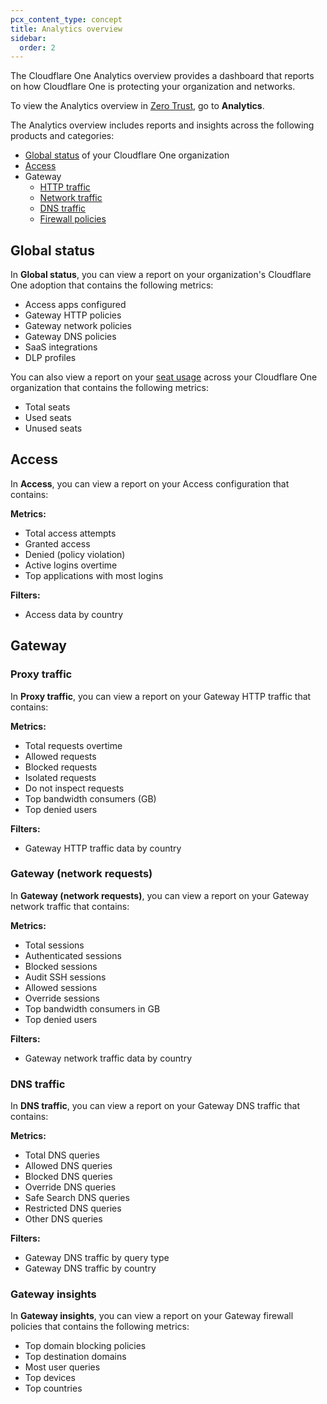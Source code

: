 ```yaml
---
pcx_content_type: concept
title: Analytics overview
sidebar:
  order: 2
---
```


The Cloudflare One Analytics overview provides a dashboard that reports on how Cloudflare One is protecting your organization and networks.

To view the Analytics overview in [Zero Trust](https://one.dash.cloudflare.com), go to **Analytics**.

The Analytics overview includes reports and insights across the following products and categories:

- [Global status](#global-status) of your Cloudflare One organization
- [Access](#access)
- Gateway
  - [HTTP traffic](#proxy-traffic)
  - [Network traffic](#gateway-network-requests)
  - [DNS traffic](#dns-traffic)
  - [Firewall policies](#gateway-insights)

## Global status

In **Global status**, you can view a report on your organization's Cloudflare One adoption that contains the following metrics:

- Access apps configured
- Gateway HTTP policies
- Gateway network policies
- Gateway DNS policies
- SaaS integrations
- DLP profiles

You can also view a report on your [seat usage](/cloudflare-one/identity/users/seat-management/) across your Cloudflare One organization that contains the following metrics:

- Total seats
- Used seats
- Unused seats

## Access

In **Access**, you can view a report on your Access configuration that contains:

**Metrics:**

- Total access attempts
- Granted access
- Denied (policy violation)
- Active logins overtime
- Top applications with most logins

**Filters:**

- Access data by country

## Gateway

### Proxy traffic

In **Proxy traffic**, you can view a report on your Gateway HTTP traffic that contains:

**Metrics:**

- Total requests overtime
- Allowed requests
- Blocked requests
- Isolated requests
- Do not inspect requests
- Top bandwidth consumers (GB)
- Top denied users

**Filters:**

- Gateway HTTP traffic data by country

### Gateway (network requests)

In **Gateway (network requests)**, you can view a report on your Gateway network traffic that contains:

**Metrics:**

- Total sessions
- Authenticated sessions
- Blocked sessions
- Audit SSH sessions
- Allowed sessions
- Override sessions
- Top bandwidth consumers in GB
- Top denied users

**Filters:**

- Gateway network traffic data by country

### DNS traffic

In **DNS traffic**, you can view a report on your Gateway DNS traffic that contains:

**Metrics:**

- Total DNS queries
- Allowed DNS queries
- Blocked DNS queries
- Override DNS queries
- Safe Search DNS queries
- Restricted DNS queries
- Other DNS queries

**Filters:**

- Gateway DNS traffic by query type
- Gateway DNS traffic by country

### Gateway insights

In **Gateway insights**, you can view a report on your Gateway firewall policies that contains the following metrics:

- Top domain blocking policies
- Top destination domains
- Most user queries
- Top devices
- Top countries
